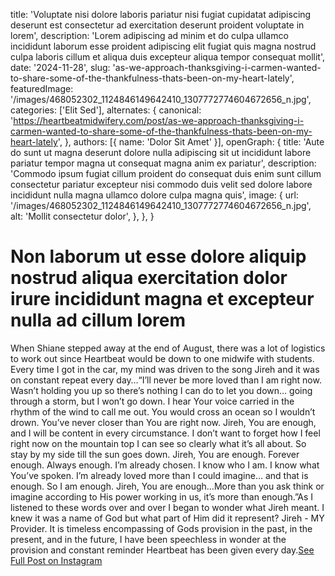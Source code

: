   title: 'Voluptate nisi dolore laboris pariatur nisi fugiat cupidatat adipiscing deserunt est consectetur ad exercitation deserunt proident voluptate in lorem',
  description: 'Lorem adipiscing ad minim et do culpa ullamco incididunt laborum esse proident adipiscing elit fugiat quis magna nostrud culpa laboris cillum et aliqua duis excepteur aliqua tempor consequat mollit',
  date: '2024-11-28',
  slug: 'as-we-approach-thanksgiving-i-carmen-wanted-to-share-some-of-the-thankfulness-thats-been-on-my-heart-lately',
  featuredImage: '/images/468052302_1124846149642410_1307772774604672656_n.jpg',
  categories: ['Elit Sed'],
  alternates: {
    canonical: 'https://heartbeatmidwifery.com/post/as-we-approach-thanksgiving-i-carmen-wanted-to-share-some-of-the-thankfulness-thats-been-on-my-heart-lately',
  },
  authors: [{ name: 'Dolor Sit Amet' }],
  openGraph: {
    title: 'Aute do sunt ut magna deserunt dolore nulla adipiscing sit ut incididunt labore pariatur tempor magna ut consequat magna anim ex pariatur',
    description: 'Commodo ipsum fugiat cillum proident do consequat duis enim sunt cillum consectetur pariatur excepteur nisi commodo duis velit sed dolore labore incididunt nulla magna ullamco dolore culpa magna quis',
    image: {
      url: '/images/468052302_1124846149642410_1307772774604672656_n.jpg',
      alt: 'Mollit consectetur dolor',
    },
  },
}


# Non laborum ut esse dolore aliquip nostrud aliqua exercitation dolor irure incididunt magna et excepteur nulla ad cillum lorem

<Gallery>
  <GalleryItem
    src="/images/468052302_1124846149642410_1307772774604672656_n.jpg"
    size="large"
  />
  <GalleryItem
    src="/images/468549347_1124846162975742_7037783175532599034_n.jpg"
    size="large"
  />
  <GalleryItem
    src="/images/468285043_1124846159642409_3223131936299056153_n.jpg"
    size="large"
  />
</Gallery>

When Shiane stepped away at the end of August, there was a lot of logistics to work out since Heartbeat would be down to one midwife with students. Every time I got in the car, my mind was driven to the song Jireh and it was on constant repeat every day…“I’ll never be more loved than I am right now. Wasn’t holding you up so there’s nothing I can do to let you down… going through a storm, but I won’t go down. I hear Your voice carried in the rhythm of the wind to call me out. You would cross an ocean so I wouldn’t drown. You’ve never closer than You are right now. Jireh, You are enough, and I will be content in every circumstance. I don’t want to forget how I feel right now on the mountain top I can see so clearly what it’s all about. So stay by my side till the sun goes down. Jireh, You are enough. Forever enough. Always enough. I’m already chosen. I know who I am. I know what You’ve spoken. I’m already loved more than I could imagine… and that is enough. So I am enough. Jireh, You are enough…More than you ask think or imagine according to His power working in us, it’s more than enough.”As I listened to these words over and over I began to wonder what Jireh meant. I knew it was a name of God but what part of Him did it represent? Jireh - MY Provider. It is timeless encompassing of Gods provision in the past, in the present, and in the future, I have been speechless in wonder at the provision and constant reminder Heartbeat has been given every day.[See Full Post on Instagram](https://www.instagram.com/p/DC53sSSBBjt/?img_index=1)

